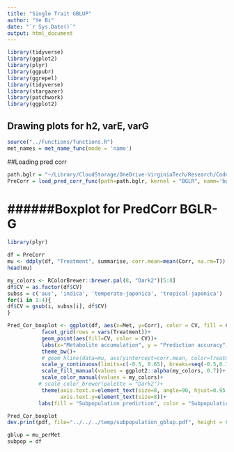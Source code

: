 ```yaml
---
title: "Single Trait GBLUP"
author: "Ye Bi"
date: "`r Sys.Date()`"
output: html_document
---
```


```r
library(tidyverse)
library(ggplot2)
library(plyr)
library(ggpubr)
library(ggrepel)
library(tidyverse)
library(stargazer)
library(patchwork)
library(ggplot2)
```

## Drawing plots for h2, varE, varG
```r
source("../Functions/functions.R")
met_names = met_name_func(mode = 'name')
```

##Loading pred corr 
```r
path.bglr = "~/Library/CloudStorage/OneDrive-VirginiaTech/Research/Codes/research/RiceUNLMetabolites/GBLUP4Met/outputs/GBLUP_subpopulation"
PreCorr = load_pred_corr_func(path=path.bglr, kernel = "BGLR", namm='bglr')
```


# ######Boxplot for PredCorr BGLR-G
```r
library(plyr)

df = PreCorr
mu <- ddply(df, "Treatment", summarise, corr.mean=mean(Corr, na.rm=T))
head(mu)

my_colors <- RColorBrewer::brewer.pal(8, "Dark2")[5:8]
df$CV = as.factor(df$CV)
subss = c('aus', 'indica', 'temperate-japonica', 'tropical-japonica')
for(i in 1:4){
df$CV = gsub(i, subss[i], df$CV)
}

Pred_Cor_boxplot <- ggplot(df, aes(x=Met, y=Corr), color = CV, fill = CV) + 
           facet_grid(rows = vars(Treatment))+
           geom_point(aes(fill=CV, color = CV))+
           labs(x="Metabolite accumulation", y = "Prediction accuracy") +
           theme_bw()+
           # geom_hline(data=mu, aes(yintercept=corr.mean, color=Treatment), linetype='solid', linewidth = 1)+
           scale_y_continuous(limits=c(-0.5, 0.65), breaks=seq(-0.5,0.7,0.2)) +
           scale_fill_manual(values = ggplot2::alpha(my_colors, 0.7))+
           scale_color_manual(values = my_colors)+
          # scale_color_brewer(palette = "Dark2")+
           theme(axis.text.x=element_text(size=8, angle=90, hjust=0.95, vjust=0.2),
                 axis.text.y=element_text(size=8))+
          labs(fill = "Subpopulation prediction", color = "Subpopulation prediction") 

Pred_Cor_boxplot
dev.print(pdf, file="../../../temp/subpopulation_gblup.pdf", height = 6, width = 10)
```

```r
gblup = mu_perMet
subpop = df
```



